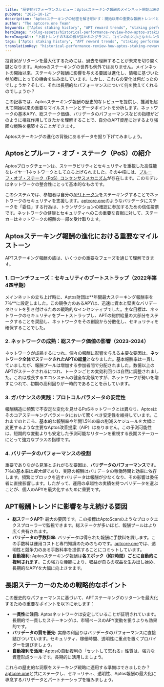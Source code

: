 ```yaml
---
title: "歴史的パフォーマンスレビュー：Aptosステーキング報酬のメインネット開始以来の進化"
pubDate: "2025-10-12"
description: "Aptosステーキングの秘密を解き明かす：開始以来の重要な報酬トレンドとパフォーマンスの変化を発見しよう。必見のデータに迫り、APTの優位性を逃さないで！"
author: "The aptcore.one Team"
keywords: ["Aptos staking history", "APT reward trends", "staking performance data", "long-term APT staking"]
heroImage: "/blog-assets/historical-performance-review-how-aptos-staking-rewards-have-evolved-since-mainnet-launch.jpg"
heroImageAlt: "上昇トレンドの3本の線が描かれたグラフに、コインの山と小さなカレンダーアイコンが重なり、金融成長と計画を示している。"
tags: ["Aptos staking history", "APT reward trends", "staking performance data", "long-term APT staking"]
translationKey: "historical-performance-review-how-aptos-staking-rewards-have-evolved-since-mainnet-launch"
---
```


投資家がリターンを最大化するためには、過去を理解することが未来を切り開く鍵となります。Aptosのステーキングの世界も例外ではありません。メインネットの開始以来、ステーキング報酬に影響を与える要因は進化し、情報に基づいた参加者にとっての機会を生み出しています。しかし、これらの変化は何だったのでしょうか？そして、それは長期的なパフォーマンスについて何を教えてくれるのでしょうか？

この記事では、Aptosステーキング報酬の歴史的なレビューを提供し、推測を超えて開始以来の重要なマイルストーンとデータポイントを分析します。ネットワークの基本APY、総ステーク価値、バリデータのパフォーマンスなどの指標がどのように相互作用してきたかを理解することで、自分のAPT資産に対するより強固な戦略を構築することができます。

Aptosステーキングの進化の背後にあるデータを掘り下げてみましょう。

## Aptosとプルーフ・オブ・ステーク（PoS）の紹介

Aptosブロックチェーンは、スケーラビリティとセキュリティを重視した高性能なレイヤー1ネットワークとして立ち上げられました。その中核には、[プルーフ・オブ・ステーク（PoS）コンセンサスメカニズム](https://aptos.dev/en/network/glossary)が存在します。このモデルはネットワークの整合性にとって基本的なものです。

このシステムでは、参加者は自分の[APTトークン](https://aptoslabs.com/)をステーキングすることでネットワークのセキュリティを支援します。[aptcore.one](https://aptcore.one)のようなバリデータにステークを「委任」する行為は、トランザクションの確認に参加するための信任投票です。ネットワークの健康とセキュリティへのこの重要な貢献に対して、ステーカーはネットワークの報酬の一部を受け取ります。

## Aptosステーキング報酬の進化における重要なマイルストーン

APTステーキング報酬の旅は、いくつかの重要なフェーズを通じて理解できます。

### 1. ローンチフェーズ：セキュリティのブートストラップ（2022年第4四半期）

メインネットの立ち上げ時に、Aptos財団は**年間最大ステーキング報酬率を7％**に設定しました。この競争力のあるAPYは、迅速に資本と堅実なバリデータセットを引き付けるための戦略的なインセンティブでした。主な目標は、ネットワークのセキュリティをブートストラップし、APTの総供給量の大部分をステークすることを奨励し、ネットワークをその創設から分散化し、セキュリティを確保することでした。

### 2. ネットワークの成熟：総ステーク価値の影響（2023-2024）

ネットワークが成熟するにつれ、個々の報酬に影響を与える主要な要因は、**ネットワーク全体でステークされたAPTの総量**となりました。基本報酬率は一貫していましたが、報酬プールは増加する参加者間で分配されました。数億以上のAPTがステークされるにつれ、トークンごとの実効利回りは自然に調整されました。これは成長するエコシステムの健全な兆候ですが、ネットワークが勢いを増すにつれて、初期の高利回りが一時的であることを示しています。

### 3. ガバナンスの実践：プロトコルパラメータの安定性

報酬構造に頻繁で不安定な変化を見せるPoSネットワークとは異なり、Aptosはそのコアステーキングパラメータにおいて驚くべき安定性を維持しています。これまでのところ、基本的な報酬率や年間1.5％の率の削減スケジュールを大幅に変更するような主要なAptos改善提案（AIP）はありません。この予測可能性は、短期的な変動よりも安定した予測可能なリターンを重視する長期ステーカーにとって強力なプラスの指標です。

### 4. バリデータのパフォーマンスの役割

重要でありながら見落とされがちな要因は、**バリデータのパフォーマンス**です。7％の基本率は*最大値*であり、実際の報酬はバリデータの稼働時間と効率に依存します。頻繁にブロックを逃すバリデータは報酬が少なくなり、その影響は委任者に直接影響します。したがって、運用の卓越性の実績を持つバリデータを選ぶことが、個人のAPYを最大化するために重要です。

## APT報酬トレンドに影響を与え続ける要因

* **総ステークAPT:** 最大の要因です。この指標はAptoScanのようなブロックエクスプローラーで監視できます。総ステークが多いほど、報酬プールはより広く共有されます。
* **バリデータの手数料率:** バリデータは得られた報酬に手数料を課します。この手数料は運用コストと専門知識のためのものです。[aptcore.one](/blog/ja/aptos-sute-kingu-pa-tona-no-erabikata-aptcore-one-de-houshuu-to-sekyuriti-wo-saidai-ka)では、透明性と競争力のある手数料率を提供することにコミットしています。
* **自動複利:** Aptosステーキング報酬は**各エポック（約2時間）ごとに自動的に複利されます**。この強力な機能により、収益が自らの収益を生み出し始め、長期的なAPYを大幅に向上させます。

## 長期ステーカーのための戦略的なポイント

この歴史的なパフォーマンスに基づいて、APTステーキングのリターンを最大化するための重要なポイントを以下に示します：

* **一貫性に注目:** Aptosネットワークは安定していることが証明されています。長期的で一貫したステーキングは、市場ベースのAPY変動を狙うよりも効果的です。
* **バリデータの質を優先:** 実際の利回りはバリデータのパフォーマンスに直接結びついています。セキュリティ、稼働時間、透明性に重点を置くプロバイダーを選びましょう。
* **自動複利を活用:** Aptosの自動複利の「セットして忘れる」性質は、強力な資産形成ツールです。長期的に活用しましょう。

これらの歴史的な洞察をステーキング戦略に適用する準備はできましたか？[aptcore.one](https://aptcore.one)と共にステークし、セキュリティ、透明性、Aptos報酬の最大化に専念するバリデータとパートナーシップを組みましょう。
